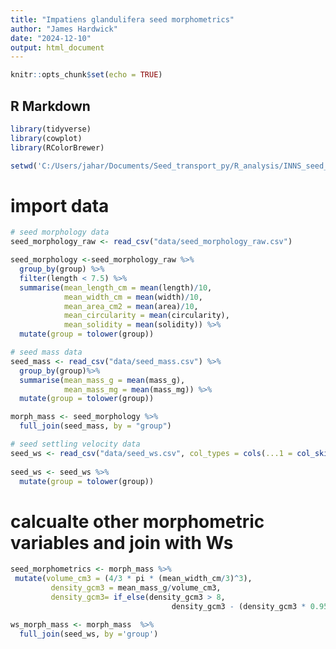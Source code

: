 ```yaml
---
title: "Impatiens glandulifera seed morphometrics"
author: "James Hardwick"
date: "2024-12-10"
output: html_document
---
```


```r
knitr::opts_chunk$set(echo = TRUE)

```

## R Markdown

```r
library(tidyverse)
library(cowplot)
library(RColorBrewer)

setwd('C:/Users/jahar/Documents/Seed_transport_py/R_analysis/INNS_seed_transport/')
```

# import data
```r
# seed morphology data 
seed_morphology_raw <- read_csv("data/seed_morphology_raw.csv")

seed_morphology <-seed_morphology_raw %>%
  group_by(group) %>%
  filter(length < 7.5) %>%
  summarise(mean_length_cm = mean(length)/10,
            mean_width_cm = mean(width)/10,
            mean_area_cm2 = mean(area)/10,
            mean_circularity = mean(circularity),
            mean_solidity = mean(solidity)) %>%
  mutate(group = tolower(group))

# seed mass data 
seed_mass <- read_csv("data/seed_mass.csv") %>%
  group_by(group)%>%
  summarise(mean_mass_g = mean(mass_g),
            mean_mass_mg = mean(mass_mg)) %>%
  mutate(group = tolower(group))

morph_mass <- seed_morphology %>%
  full_join(seed_mass, by = "group")

# seed settling velocity data 
seed_ws <- read_csv("data/seed_ws.csv", col_types = cols(...1 = col_skip())) 
  
seed_ws <- seed_ws %>%
  mutate(group = tolower(group))

```

# calcualte other morphometric variables and join with Ws
```r

seed_morphometrics <- morph_mass %>%
 mutate(volume_cm3 = (4/3 * pi * (mean_width_cm/3)^3),
         density_gcm3 = mean_mass_g/volume_cm3,
         density_gcm3= if_else(density_gcm3 > 8, 
                                    density_gcm3 - (density_gcm3 * 0.95), density_gcm3))

```

```r
ws_morph_mass <- morph_mass  %>%
  full_join(seed_ws, by ='group')
```

